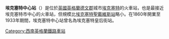 {{unreferenced|time=2015-01-11T03:39:10+00:00}}
'''埃克塞特中心站'''（{{lang-en|Exeter Central railway station}}）是位於[[英國|英國]][[英格蘭|英格蘭]][[德文郡|德文郡]]城市[[埃克塞特|埃克塞特]]的火車站，也是最接近埃克塞特市中心的火車站，但規模比[[埃克塞特聖戴維斯站|埃克塞特聖戴維斯站]]略小。在1860年開業至1933年期間，埃克塞特中心站曾名為埃克塞特皇后街站。
{{commons category|Exeter Central railway station|Exeter Central}}
[[Category:西南英格蘭鐵路車站|Category:西南英格蘭鐵路車站]]